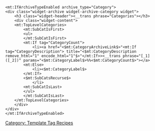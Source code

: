 [[Category: Template Tag Recipes]]

<pre>
<mt:IfArchiveTypeEnabled archive_type="Category">
<div class="widget-archive widget-archive-category widget">
    <h3 class="widget-header"><__trans phrase="Categories"></h3>
    <div class="widget-content">
    <mt:TopLevelCategories>
        <mt:SubCatIsFirst>
        <ul>
        </mt:SubCatIsFirst>
        <mt:If tag="CategoryCount">
            <li><a href="<$mt:CategoryArchiveLink$>"<mt:If tag="CategoryDescription"> title="<$mt:CategoryDescription remove_html="1" encode_html="1"$>"</mt:If>><__trans phrase="[_1] ([_2])" params="<$mt:CategoryLabel$>%%<$mt:CategoryCount$>"></a>
        <mt:Else>
            <li><$mt:CategoryLabel$>
        </mt:If>
        <$mt:SubCatsRecurse$>
            </li>
        <mt:SubCatIsLast>
        </ul>
        </mt:SubCatIsLast>
    </mt:TopLevelCategories>
    </div>
</div>
</mt:IfArchiveTypeEnabled>
</pre>
